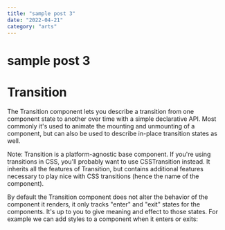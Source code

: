 ```yaml
---
title: "sample post 3"
date: "2022-04-21"
category: "arts"
---
```



<Layout>

# sample post 3

# Transition

The Transition component lets you describe a transition from one component state to another over time with a simple declarative API. Most commonly it's used to animate the mounting and unmounting of a component, but can also be used to describe in-place transition states as well.

Note: Transition is a platform-agnostic base component. If you're using transitions in CSS, you'll probably want to use CSSTransition instead. It inherits all the features of Transition, but contains additional features necessary to play nice with CSS transitions (hence the name of the component).

By default the Transition component does not alter the behavior of the component it renders, it only tracks "enter" and "exit" states for the components. It's up to you to give meaning and effect to those states. For example we can add styles to a component when it enters or exits:

</Layout>
